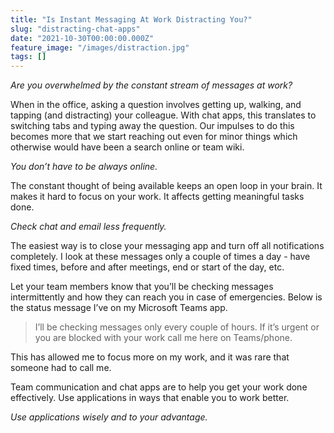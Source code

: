 ```yaml
---
title: "Is Instant Messaging At Work Distracting You?"
slug: "distracting-chat-apps"
date: "2021-10-30T00:00:00.000Z"
feature_image: "/images/distraction.jpg"
tags: []
---
```


_Are you overwhelmed by the constant stream of messages at work?_

When in the office, asking a question involves getting up, walking, and tapping (and distracting) your colleague. With chat apps, this translates to switching tabs and typing away the question. Our impulses to do this becomes more that we start reaching out even for minor things which otherwise would have been a search online or team wiki.

_You don’t have to be always online._

The constant thought of being available keeps an open loop in your brain. It makes it hard to focus on your work. It affects getting meaningful tasks done.

_Check chat and email less frequently._

The easiest way is to close your messaging app and turn off all notifications completely. I look at these messages only a couple of times a day - have fixed times, before and after meetings, end or start of the day, etc.

Let your team members know that you’ll be checking messages intermittently and how they can reach you in case of emergencies. Below is the status message I’ve on my Microsoft Teams app.

> I’ll be checking messages only every couple of hours. If it’s urgent or you are blocked with your work call me here on Teams/phone.

This has allowed me to focus more on my work, and it was rare that someone had to call me.

Team communication and chat apps are to help you get your work done effectively. Use applications in ways that enable you to work better.

_Use applications wisely and to your advantage._